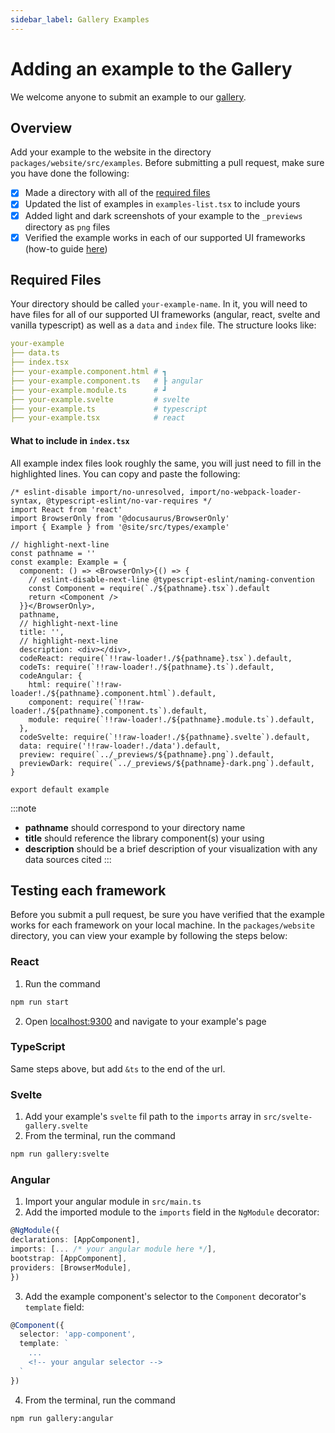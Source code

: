 ```yaml
---
sidebar_label: Gallery Examples
---
```

# Adding an example to the Gallery
We welcome anyone to submit an example to our [gallery](https://unovis.dev/gallery).

## Overview
Add your example to the website in the directory `packages/website/src/examples`. Before submitting
a pull request, make sure you have done the following:

- [x] Made a directory with all of the [required files](#required-files)
- [x] Updated the list of examples in `examples-list.tsx` to include yours
- [x] Added light and dark screenshots of your example to the `_previews` directory as `png` files
- [x] Verified the example works in each of our supported UI frameworks (how-to guide [here](#testing-each-framework))

## Required Files
Your directory should be called `your-example-name`. In it, you will need to have files for all
of our supported UI frameworks (angular, react, svelte and vanilla typescript) as well as a `data`
and `index` file. The structure looks like:

```yaml
your-example
├── data.ts
├── index.tsx
├── your-example.component.html # ┓
├── your-example.component.ts   # ┠ angular
├── your-example.module.ts      # ┛
├── your-example.svelte         # svelte
├── your-example.ts             # typescript
├── your-example.tsx            # react
```

#### What to include in `index.tsx`
All example index files look roughly the same, you will just need to fill in the highlighted lines.
You can copy and paste the following:

```tsx
/* eslint-disable import/no-unresolved, import/no-webpack-loader-syntax, @typescript-eslint/no-var-requires */
import React from 'react'
import BrowserOnly from '@docusaurus/BrowserOnly'
import { Example } from '@site/src/types/example'

// highlight-next-line
const pathname = ''
const example: Example = {
  component: () => <BrowserOnly>{() => {
    // eslint-disable-next-line @typescript-eslint/naming-convention
    const Component = require(`./${pathname}.tsx`).default
    return <Component />
  }}</BrowserOnly>,
  pathname,
  // highlight-next-line
  title: '',
  // highlight-next-line
  description: <div></div>,
  codeReact: require(`!!raw-loader!./${pathname}.tsx`).default,
  codeTs: require(`!!raw-loader!./${pathname}.ts`).default,
  codeAngular: {
    html: require(`!!raw-loader!./${pathname}.component.html`).default,
    component: require(`!!raw-loader!./${pathname}.component.ts`).default,
    module: require(`!!raw-loader!./${pathname}.module.ts`).default,
  },
  codeSvelte: require(`!!raw-loader!./${pathname}.svelte`).default,
  data: require('!!raw-loader!./data').default,
  preview: require(`../_previews/${pathname}.png`).default,
  previewDark: require(`../_previews/${pathname}-dark.png`).default,
}

export default example
```

:::note
- **pathname** should correspond to your directory name
- **title** should reference the library component(s) your using
- **description** should be a brief description of your visualization with any data sources cited
:::

## Testing each framework
Before you submit a pull request, be sure you have verified that the example works for each
framework on your local machine. In the `packages/website` directory, you can view your example
by following the steps below:

### React
1. Run the command
  ```bash
npm run start
  ```
2. Open [localhost:9300](http://localhost:9300) and navigate to your example's page

### TypeScript
Same steps above, but add `&ts` to the end of the url.

### Svelte
1. Add your example's `svelte` fil path to the `imports` array in `src/svelte-gallery.svelte`
2. From the terminal, run the command
  ```bash
npm run gallery:svelte
  ```

### Angular
1. Import your angular module in `src/main.ts`
2. Add the imported module to the `imports` field in the `NgModule` decorator:
  ```ts title=main.ts
@NgModule({
  declarations: [AppComponent],
  imports: [... /* your angular module here */],
  bootstrap: [AppComponent],
  providers: [BrowserModule],
})
  ```
3. Add the example component's selector to the `Component` decorator's `template` field:
  ```ts
  @Component({
    selector: 'app-component',
    template: `
      ...
      <!-- your angular selector -->
    `
  })
  ```
4. From the terminal, run the command
  ```bash
npm run gallery:angular
  ```